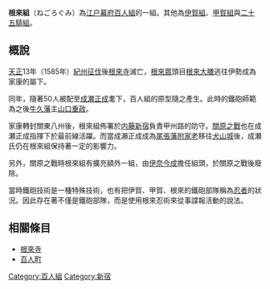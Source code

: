 '''根來組'''（ねごろぐみ）為[[江户幕府|江户幕府]][[百人組|百人組]]的一組。其他為[[伊賀組|伊賀組]]、[[甲賀組|甲賀組]]與[[二十五騎組|二十五騎組]]。

==概說==
[[天正_(日本)|天正]]13年（1585年）[[紀州征伐|紀州征伐]]後[[根來寺|根來寺]]滅亡，[[根來眾|根來眾]]頭目[[根來盛重|根來大膳]]逃往伊勢成為家康的屬下。

同年，隨著50人被配至[[成瀬正成|成瀬正成]]耄下，百人組的原型隨之產生。此時的鐵砲師範為之後[[牛久藩|牛久藩]]主[[山口重政|山口重政]]。

家康轉封關東八州後，根來組佈署於[[内藤新宿|内藤新宿]]負責甲州路的防守。[[關原之戰|關原之戰]]也在成瀬正成指揮下於最前線活躍。而當成瀨正成成為[[尾張藩|尾張藩]][[附家老|附家老]]移往[[犬山城|犬山城]]後，成瀬氏仍在根來組保持著一定的影響力。

另外，關原之戰時根來組有擴充額外一組，由[[伊奈昭綱|伊奈今成]]擔任組頭，於關原之戰後廢除。

當時鐵砲技術是一種特殊技術，也有把伊賀、甲賀、根來的鐵砲部隊稱為[[忍者|忍者]]的狀況。因此存在著不僅是鐵砲部隊，而是使用根來忍術來從事諜報活動的說法。

==相關條目==
*[[根來寺|根來寺]]
*[[百人町|百人町]]

{{Japan-org-stub}}
{{DEFAULTSORT:Negorogumi}}
[[Category:百人組|Category:百人組]]
[[Category:新宿|Category:新宿]]